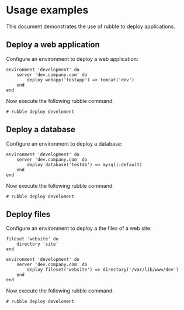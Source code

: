 # Usage examples

This document demonstrates the use of rubble to deploy applications.

## Deploy a web application

Configure an environment to deploy a web application:

    environment 'development' do
        server 'dev.company.com' do
            deploy webapp('testapp') => tomcat('dev')
        end
    end

Now execute the following rubble command:

    # rubble deploy develoment

## Deploy a database

Configure an environment to deploy a database:

    environment 'development' do
        server 'dev.company.com' do
            deploy database('testdb') => mysql(:default)
        end
    end

Now execute the following rubble command:

    # rubble deploy develoment

## Deploy files

Configure an environment to deploy a the files of a web site:

    fileset 'website' do
        directory 'site'
    end

    environment 'development' do
        server 'dev.company.com' do
            deploy fileset('website') => directory('/var/lib/www/dev')
        end
    end

Now execute the following rubble command:

    # rubble deploy develoment
